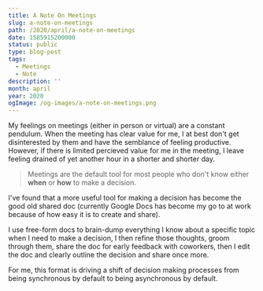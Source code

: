 ```yaml
---
title: A Note On Meetings
slug: a-note-on-meetings
path: /2020/april/a-note-on-meetings
date: 1585915200000
status: public
type: blog-post
tags:
  - Meetings
  - Note
description: ''
month: april
year: 2020
ogImage: /og-images/a-note-on-meetings.png
---
```




My feelings on meetings (either in person or virtual) are a constant pendulum.
When the meeting has clear value for me, I at best don't get disinterested by
them and have the semblance of feeling productive. However, if there is limited
percieved value for me in the meeting, I leave feeling drained of yet another
hour in a shorter and shorter day.

> Meetings are the default tool for most people who don't know either **when**
> or **how** to make a decision.

I've found that a more useful tool for making a decision has become the good old
shared doc (currently Google Docs has become my go to at work because of how
easy it is to create and share).

I use free-form docs to brain-dump everything I know about a specific topic when
I need to make a decision, I then refine those thoughts, groom through them,
share the doc for early feedback with coworkers, then I edit the doc and clearly
outline the decision and share once more.

For me, this format is driving a shift of decision making processes from being
synchronous by default to being asynchronous by default.


